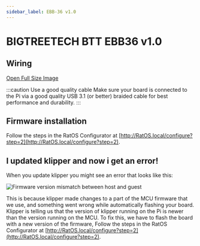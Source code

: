 ```yaml
---
sidebar_label: EBB-36 v1.0
---
```



# BIGTREETECH BTT EBB36 v1.0

## Wiring

<WiringSVG width="100%" height={null} />

[Open Full Size Image](_media/ebb36-wiring.svg)

:::caution Use a good quality cable
Make sure your board is connected to the Pi via a good quality USB 3.1 (or better) braided cable for best performance and durability.
:::

## Firmware installation

Follow the steps in the RatOS Configurator at [http://RatOS.local/configure?step=2](http://RatOS.local/configure?step=2).

## I updated klipper and now i get an error!

When you update klipper you might see an error that looks like this:

![Firmware version mismatch between host and guest](/img/firmware_version_mismatch.png)

This is because klipper made changes to a part of the MCU firmware that we use, and something went wrong while automatically flashing your board. Klipper is telling us that the version of klipper running on the Pi is newer than the version running on the MCU. To fix this, we have to flash the board with a new version of the firmware, Follow the steps in the RatOS Configurator at [http://RatOS.local/configure?step=2](http://RatOS.local/configure?step=2).
